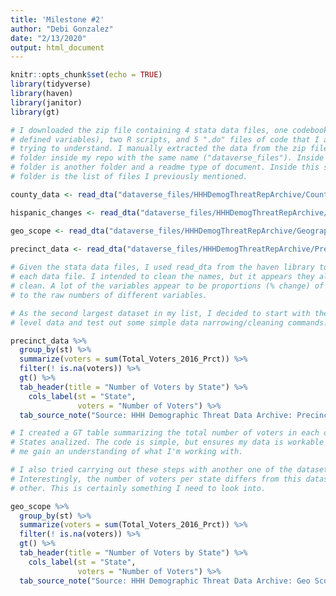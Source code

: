 ```yaml
---
title: 'Milestone #2'
author: "Debi Gonzalez"
date: "2/13/2020"
output: html_document
---
```


```r
knitr::opts_chunk$set(echo = TRUE)
library(tidyverse)
library(haven)
library(janitor)
library(gt)

```


```r

# I downloaded the zip file containing 4 stata data files, one codebook (with
# defined variables), two R scripts, and 5 ".do" files of code that I am still
# trying to understand. I manually extracted the data from the zip file into a
# folder inside my repo with the same name ("dataverse_files"). Inside that
# folder is another folder and a readme type of document. Inside this second
# folder is the list of files I previously mentioned.

county_data <- read_dta("dataverse_files/HHHDemogThreatRepArchive/CountyData.dta") 

hispanic_changes <- read_dta("dataverse_files/HHHDemogThreatRepArchive/CountyHispanicChanges.dta")

geo_scope <- read_dta("dataverse_files/HHHDemogThreatRepArchive/GeographicScopeData.dta")
  
precinct_data <- read_dta("dataverse_files/HHHDemogThreatRepArchive/PrecinctData.dta")

# Given the stata data files, I used read_dta from the haven library to read in
# each data file. I intended to clean the names, but it appears they already are
# clean. A lot of the variables appear to be proportions (% change) of changes
# to the raw numbers of different variables.
```


```r

# As the second largest dataset in my list, I decided to start with the precinct
# level data and test out some simple data narrowing/cleaning commands.

precinct_data %>% 
  group_by(st) %>% 
  summarize(voters = sum(Total_Voters_2016_Prct)) %>%
  filter(! is.na(voters)) %>% 
  gt() %>% 
  tab_header(title = "Number of Voters by State") %>%
    cols_label(st = "State",
               voters = "Number of Voters") %>% 
  tab_source_note("Source: HHH Demographic Threat Data Archive: Precinct")

# I created a GT table summarizing the total number of voters in each of the
# States analized. The code is simple, but ensures my data is workable and helps
# me gain an understanding of what I'm working with.

```


```r

# I also tried carrying out these steps with another one of the datasets.
# Interestingly, the number of voters per state differs from this dataset to the
# other. This is certainly something I need to look into.

geo_scope %>%
  group_by(st) %>% 
  summarize(voters = sum(Total_Voters_2016_Prct)) %>%
  filter(! is.na(voters)) %>% 
  gt() %>% 
  tab_header(title = "Number of Voters by State") %>%
    cols_label(st = "State",
               voters = "Number of Voters") %>% 
  tab_source_note("Source: HHH Demographic Threat Data Archive: Geo Scope")
  
  
```

